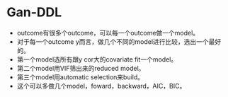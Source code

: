 # Gan-DDL

* outcome有很多个outcome，可以每一个outcome做一个model。
* 对于每一个outcome y而言，做几个不同的model进行比较，选出一个最好的。
* 第一个model选所有跟y cor大的covariate fit一个model。
* 第二个model用VIF筛出来的reduced model。
* 第三个model用automatic selection来build。
* 这个可以多做几个model，foward，backward，AIC，BIC。
